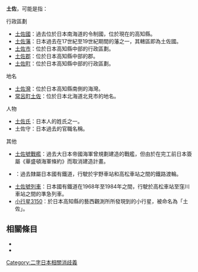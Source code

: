 {{disambig|T|Cat=二字地名消歧义}}

'''土佐'''，可能是指：

; 行政區劃
* [[土佐國|土佐國]]：過去位於日本南海道的令制國，位於現在的高知縣。
* [[土佐藩|土佐藩]]：日本過去在17世紀至19世紀期間的藩之一，其轄區即為土佐國。
* [[土佐市|土佐市]]：位於日本高知縣中部的行政區劃。
* [[土佐郡|土佐郡]]：位於日本高知縣中部的郡。
* [[土佐町|土佐町]]：位於日本高知縣中部的行政區劃。

; 地名
* [[土佐灣|土佐灣]]：位於日本高知縣南側的海灣。
* [[常呂町土佐|常呂町土佐]]：位於日本北海道北見市的地名。

; 人物
* [[土佐氏|土佐氏]]：日本人的姓氏之一。
* 土佐守：日本過去的官職名稱。

; 其他
* [[土佐號戰艦|土佐號戰艦]]：過去大日本帝國海軍曾規劃建造的戰艦，但由於在完工前日本簽屬《華盛頓海軍條約》而取消建造計畫。
* {{Tsl|ja|土佐丸}}：過去隸屬日本國有鐵道，行駛於宇野車站和高松車站之間的鐵路渡輪。
* [[南風號列車|土佐號列車]]：日本國有鐵道在1968年至1984年之間，行駛於高松車站至窪川車站之間的準急列車。
* [[小行星3150|小行星3150]]：於日本高知縣的藝西觀測所所發現到的小行星，被命名為「土佐」。

== 相關條目 ==

* {{Lookfrom|土佐}}
* {{Intitle}}

{{DEFAULTSORT:Tosa}}
[[Category:二字日本相關消歧義|Category:二字日本相關消歧義]]